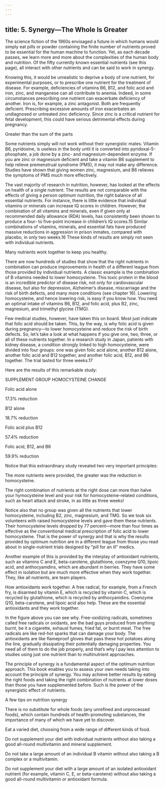 ```yaml
---
---
---
```

title: 5. Synergy—The Whole Is Greater
---




The science fiction of the 1960s envisaged a future in which humans would simply eat pills or powder containing the finite number of nutrients proved to be essential for the human machine to function. Yet, as each decade passes, we learn more and more about the complexities of the human body and nutrition. Of the fifty currently known essential nutrients (see this page), all interact with other nutrients and can be said to work in synergy.

Knowing this, it would be unrealistic to deprive a body of one nutrient, for experimental purposes, or to prescribe one nutrient for the treatment of disease. For example, deficiencies of vitamins B6, B12, and folic acid and iron, zinc, and manganese can all contribute to anemia. Indeed, in some circumstances prescribing one nutrient can exacerbate deficiency of another. Iron is, for example, a zinc antagonist. Both are frequently deficient. Prescribing excessive amounts of iron exacerbates an undiagnosed or untreated zinc deficiency. Since zinc is a critical nutrient for fetal development, this could have serious detrimental effects during pregnancy.





Greater than the sum of the parts


Some nutrients simply will not work without their synergistic mates. Vitamin B6, pyridoxine, is useless in the body until it is converted into pyridoxal-5-phosphate, a job done by a zinc- and magnesium-dependent enzyme. If you are zinc or magnesium deficient and take a vitamin B6 supplement to help relieve premenstrual syndrome (PMS), it may not make any difference. Studies have shown that giving women zinc, magnesium, and B6 relieves the symptoms of PMS much more effectively.

The vast majority of research in nutrition, however, has looked at the effects on health of a single nutrient. The results are not comparable with the effects of giving a person optimum nutrition, the right balance of all essential nutrients. For instance, there is little evidence that individual vitamins or minerals can increase IQ scores in children. However, the combination of all vitamins and minerals, even if given only at recommended daily allowance (RDA) levels, has consistently been shown to produce a four- to five-point increase in children’s IQ scores.15 Similar combinations of vitamins, minerals, and essential fats have produced massive reductions in aggression in prison inmates, compared with placebo, in only two weeks.16 These kinds of results are simply not seen with individual nutrients.



Many nutrients work together to keep you healthy.

There are now hundreds of studies that show that the right nutrients in combination can produce improvements in health of a different league from those provided by individual nutrients. A classic example is the combination of B vitamins needed to lower homocysteine. This toxic protein in the blood is an incredible predictor of disease risk, not only for cardiovascular disease, but also for depression, Alzheimer’s disease, miscarriage and the risk of birth defects, and many more conditions (see chapter 16). Lowering homocysteine, and hence lowering risk, is easy if you know how. You need an optimal intake of vitamins B6, B12, and folic acid, plus B2, zinc, magnesium, and trimethyl glycine (TMG).

Few medical studies, however, have taken this on board. Most just indicate that folic acid should be taken. This, by the way, is why folic acid is given during pregnancy—to lower homocysteine and reduce the risk of birth defects. So, let’s take a look at what happens if you give one, two, three, or all of these nutrients together. In a research study in Japan, patients with kidney disease, a condition strongly linked to high homocysteine, were divided into four groups: one was given folic acid alone, another B12 alone, another folic acid and B12 together, and another folic acid, B12, and B6 together. The trial lasted for three weeks.17

Here are the results of this remarkable study:





SUPPLEMENT GROUP HOMOCYSTEINE CHANGE

Folic acid alone

17.3% reduction



B12 alone

18.7% reduction



Folic acid plus B12

57.4% reduction



Folic acid, B12, and B6

59.9% reduction





Notice that this extraordinary study revealed two very important principles:

The more nutrients were provided, the greater was the reduction in homocysteine.

The right combination of nutrients at the right dose can more than halve your hymocysteine level and your risk for homocysteine-related conditions, such as heart attack and stroke, in as little as three weeks!



Notice also that no group was given all the nutrients that lower homocysteine, including B2, zinc, magnesium, and TMG. So we took six volunteers with raised homocysteine levels and gave them these nutrients. Their homocysteine levels dropped by 77 percent—more than four times as effective as the conventional medical prescription of folic acid to lower homocysteine. That is the power of synergy and that is why the results provided by optimum nutrition are in a different league from those you read about in single-nutrient trials designed by “pill for an ill” medics.

Another example of this is provided by the interplay of antioxidant nutrients, such as vitamins C and E, beta-carotene, glutathione, coenzyme Q10, lipoic acid, and anthocyanidins, which are abundant in berries. They have some effect in isolation but are much more effective when they work together. They, like all nutrients, are team players.



How antioxidants work together. A free radical, for example, from a French fry, is disarmed by vitamin E, which is recycled by vitamin C, which is recycled by glutathione, which is recycled by anthocyanidins. Coenzyme Q10, beta-carotene, and lipoic acid also help. These are the essential antioxidants and they work together.

In the figure above you can see why. Free-oxidizing radicals, sometimes called free radicals or oxidants, are the bad guys produced from anything burnt, be it a cigarette, exhaust fumes, fried fat, or burnt meat. The free radicals are like red-hot sparks that can damage your body. The antioxidants are like flameproof gloves that pass these hot potatoes along the line, gradually dissipating their potentially damaging properties. You need all of them to do the job properly, and that’s why I pay less attention to studies using just one nutrient than to multinutrient approaches.

The principle of synergy is a fundamental aspect of the optimum nutrition approach. This book enables you to assess your own needs taking into account the principle of synergy. You may achieve better results by eating the right foods and taking the right combination of nutrients at lower doses than those you have supplemented before. Such is the power of the synergistic effect of nutrients.

A few tips on nutrition synergy

There is no substitute for whole foods (any unrefined and unprocessed foods), which contain hundreds of health-promoting substances, the importance of many of which we have yet to discover.

Eat a varied diet, choosing from a wide range of different kinds of food.

Do not supplement your diet with individual nutrients without also taking a good all-round multivitamin and mineral supplement.

Do not take a large amount of an individual B vitamin without also taking a B complex or a multivitamin.

Do not supplement your diet with a large amount of an isolated antioxidant nutrient (for example, vitamin C, E, or beta-carotene) without also taking a good all-round multivitamin or antioxidant formula.
